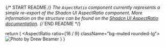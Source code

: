 
{/* START README */}
The `AspectRatio` component currently represents a simple re-export of the Shadcn UI AspectRatio component. More information on the structure can be found on the [Shadcn UI AspectRatio documentation](https://ui.shadcn.com/docs/components/aspect-ratio).
{/* END README */}

  return (
    <AspectRatio ratio={16 / 9} className="bg-muted rounded-lg">
      <img
        src="https://images.unsplash.com/photo-1588345921523-c2dcdb7f1dcd?w=800&dpr=2&q=80"
        alt="Photo by Drew Beamer"
        className="h-full w-full rounded-lg object-cover dark:brightness-[0.2] dark:grayscale"
      />
    </AspectRatio>
  )
}
